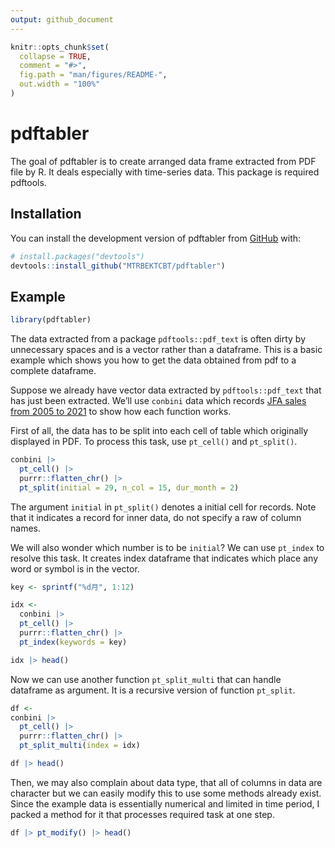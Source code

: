 ```yaml
---
output: github_document
---
```


<!-- README.md is generated from README.Rmd. Please edit that file -->

```r
knitr::opts_chunk$set(
  collapse = TRUE,
  comment = "#>",
  fig.path = "man/figures/README-",
  out.width = "100%"
)
```

# pdftabler

<!-- badges: start -->
<!-- badges: end -->

The goal of pdftabler is to 
create arranged data frame extracted from PDF file by R.
It deals especially with time-series data.
This package is required pdftools.

## Installation

You can install the development version of pdftabler from [GitHub](https://github.com/) with:

```r
# install.packages("devtools")
devtools::install_github("MTRBEKTCBT/pdftabler")
```

## Example

```r
library(pdftabler)
```

The data extracted from a package `pdftools::pdf_text` is 
often dirty by unnecessary spaces 
and is a vector rather than a dataframe.
This is a basic example which shows you how to 
get the data obtained from pdf to a complete dataframe.

Suppose we already have vector data extracted by `pdftools::pdf_text` that has just been extracted.
We'll use `conbini` data which records 
[JFA sales from 2005 to 2021](https://www.jfa-fc.or.jp/particle/320.html)
to show how each function works.

First of all, the data has to be split into each cell of table
which originally displayed in PDF.
To process this task, use `pt_cell()` and `pt_split()`.

```r
conbini |>
  pt_cell() |>
  purrr::flatten_chr() |>
  pt_split(initial = 29, n_col = 15, dur_month = 2)
```

The argument `initial` in `pt_split()`
denotes a initial cell for records.
Note that it indicates a record for inner data,
do not specify a raw of column names.

We will also wonder which number is to be `initial`?
We can use `pt_index` to resolve this task.
It creates index dataframe that indicates 
which place any word or symbol is in the vector.

```r
key <- sprintf("%d月", 1:12)

idx <- 
  conbini |>
  pt_cell() |>
  purrr::flatten_chr() |>
  pt_index(keywords = key)

idx |> head()
```

Now we can use another function `pt_split_multi` that can handle dataframe as argument.
It is a recursive version of function `pt_split`.


```r
df <- 
conbini |>
  pt_cell() |>
  purrr::flatten_chr() |>
  pt_split_multi(index = idx)

df |> head()
```

Then, we may also complain about data type, 
that all of columns in data are character but
we can easily modify this to use some methods already exist.
Since the example data is essentially numerical and 
limited in time period,
I packed a method for it that processes required task at one step.

```r
df |> pt_modify() |> head()
```


